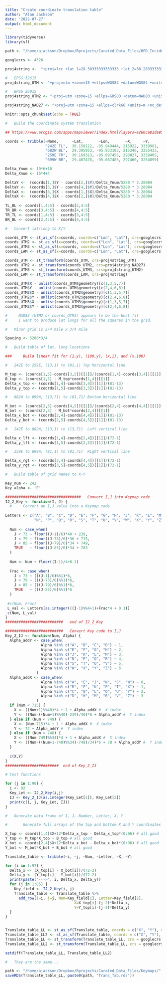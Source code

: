 ```yaml
---
title: "Create coordinate translation table"
author: "Alan Jackson"
date: '2022-07-27'
output: html_document
---
```


```r
library(tidyverse)
library(sf)

path <- "/home/ajackson/Dropbox/Rprojects/Curated_Data_Files/HFD_Incidents/"

googlecrs <- 4326

proj4string <-  "+proj=lcc +lat_1=28.38333333333333 +lat_2=30.28333333333333 +lat_0=27.83333333333333 +lon_0=-99 +x_0=600000 +y_0=3999999.999999999 +datum=NAD83 +units=us-ft +no_defs" # official current projection

#   EPSG:32615
proj4string_UTM <- "+proj=utm +zone=15 +ellps=WGS84 +datum=WGS84 +units=m +no_defs"

#   EPSG 26915
proj4string_UTM2 <- "+proj=utm +zone=15 +ellps=GRS80 +datum=NAD83 +units=m +no_defs"

proj4string_NAD27 <- "+proj=utm +zone=15 +ellps=clrk66 +units=m +no_defs "

knitr::opts_chunk$set(echo = TRUE)
```

```r

#   Build the coordinate system translation

## https://www.arcgis.com/apps/mapviewer/index.html?layers=a260ca81da954d1eb69baa8b95482082

coords <- tribble(~Name,      ~Lat,       ~Lon,       ~X,     ~Y,
                  "242E TL",  30.158112, -95.949444, 215922, 3339981,
                  "682W BL",  29.395953, -95.933103, 215346, 3255433,
                  "259E TR",  30.169313, -95.097453, 298027, 3339405,
                  "699W BR",  29.407478, -95.087485, 297460, 3254899)

Delta_Ynum <- 10*6+10
Delta_Xnum <- 16*4+4

DeltaY <-  (coords[1,]$Y - coords[2,]$Y)/Delta_Ynum/5280 * 3.28084
DeltaY <-  (coords[3,]$Y - coords[4,]$Y)/Delta_Ynum/5280 * 3.28084
DeltaX <-  (coords[3,]$X - coords[1,]$X)/Delta_Xnum/5280 * 3.28084
DeltaX <-  (coords[4,]$X - coords[2,]$X)/Delta_Xnum/5280 * 3.28084
  
TL_BL <- coords[1,4:5] - coords[2,4:5]
TR_BR <- coords[3,4:5] - coords[4,4:5]
TR_TL <- coords[1,4:5] - coords[3,4:5]
BR_BL <- coords[2,4:5] - coords[4,4:5]

#   Convert lat/long to X/Y

coords_UTM <- st_as_sf(x=coords, coords=c("Lon", "Lat"), crs=googlecrs)
coords_UTM2 <- st_as_sf(x=coords, coords=c("Lon", "Lat"), crs=googlecrs)
coords_UTM3 <- st_as_sf(x=coords, coords=c("Lon", "Lat"), crs=googlecrs)
coords_LAM <- st_as_sf(x=coords, coords=c("Lon", "Lat"), crs=googlecrs)

coords_UTM <- st_transform(coords_UTM, crs=proj4string_UTM) 
coords_UTM2 <- st_transform(coords_UTM2, crs=proj4string_NAD27) 
coords_UTM3 <- st_transform(coords_UTM3, crs=proj4string_UTM2) 
coords_LAM <- st_transform(coords_LAM, crs=proj4string) 

coords_UTM$X - unlist(coords_UTM$geometry)[c(1,3,5,7)]
coords_UTM$Y - unlist(coords_UTM$geometry)[c(2,4,6,8)]
coords_UTM2$X - unlist(coords_UTM2$geometry)[c(1,3,5,7)]
coords_UTM2$Y - unlist(coords_UTM2$geometry)[c(2,4,6,8)]
coords_UTM3$X - unlist(coords_UTM3$geometry)[c(1,3,5,7)]
coords_UTM3$Y - unlist(coords_UTM3$geometry)[c(2,4,6,8)]

#     NAD83 (UTM2 or coords_UTM3) appears to be the best fit
#     I want to produce lat longs for all the squares in the grid.

#   Minor grid is 3/4 mile x 3/4 mile

Spacing <- 5280*3/4

#   Build table of lat, long locations

###     Build linear fit for (1,y), (100,y), (x,1), and (x,100)

#   242E to 259E, (13,1) to (81,1) Top horizontal line

M_top <- (coords[1,5]-coords[3,5])[[1]]/(coords[1,4]-coords[3,4])[[1]]
B_top <- (coords[1,5] - M_top*coords[1,4])[[1]]
Delta_x_top <- (coords[1,4]-coords[3,4])[[1]]/(81-13)
Delta_y_top <- (coords[1,5]-coords[3,5])[[1]]/(81-13)

#   682W to 699W, (13,71) to (81,71) Bottom horizontal line

M_bot <- (coords[2,5]-coords[4,5])[[1]]/(coords[2,4]-coords[4,4])[[1]]
B_bot <- (coords[2,5] - M_bot*coords[2,4])[[1]]
Delta_x_bot <- (coords[2,4]-coords[4,4])[[1]]/(81-13)
Delta_y_bot <- (coords[2,5]-coords[4,5])[[1]]/(81-13)

#   242E to 682W, (13,1) to (13,71)  Left vertical line

Delta_x_lft <- (coords[1,4]-coords[2,4])[[1]]/(72-1)
Delta_y_lft <- (coords[1,5]-coords[2,5])[[1]]/(72-1)

#   259E to 699W, (81,1) to (81,71)  Right vertical line

Delta_x_rgt <- (coords[3,4]-coords[4,4])[[1]]/(72-1)
Delta_y_rgt <- (coords[3,5]-coords[4,5])[[1]]/(72-1)

#   Build table of grid names to X-Y

Key_num <- 242
Key_alpha <- 'E'

##################################   Convert I,J into Keymap code
IJ_2_Key <- function(I, J) {
  #     Convert an I,J value into a Keymap code
  
Letters <- c("A", "B", "C", "D", "E", "F", "G", "H", "J", "K", "L", "M",
             "N", "P", "Q", "R", "S", "T", "U", "V", "W", "X", "Y", "Z") 
  
  Num <- case_when( 
    J < 73 ~ floor((J-1)/6)*40 + 239,
    J < 79 ~ floor((J-73)/6)*36 + 715,
    J < 85 ~ floor((J-79)/6)*34 + 749,
    TRUE   ~ floor((J-85)/6)*34 + 783
  )
  
  Num <- Num + floor((I-1)/4+0.1)
  
  Frac <- case_when( 
    J < 73 ~ (((J-1)/6)%%1)*6,
    J < 79 ~ (((J-73)/6)%%1)*6,
    J < 85 ~ (((J-79)/6)%%1)*6,
    TRUE   ~ (((J-85)/6)%%1)*6
  )
  
 #c(Num, Frac) 
 L_val <- Letters[as.integer(((I-1)%%4+1)+Frac*4 + 0.1)]
 c(Num, L_val)
}
##########################   end of IJ_2_Key

##########################   Convert Key code to I,J
Key_2_IJ <- function(Num, Alpha) {
  Alpha_addY <- case_when(
                Alpha %in% c("A", "B", "C", "D") ~ 1,
                Alpha %in% c("E", "F", "G", "H") ~ 2,
                Alpha %in% c("J", "K", "L", "M") ~ 3,
                Alpha %in% c("N", "P", "Q", "R") ~ 4,
                Alpha %in% c("S", "T", "U", "V") ~ 5,
                Alpha %in% c("W", "X", "Y", "Z") ~ 6
              )
  Alpha_addX <- case_when(
                Alpha %in% c("A", "E", "J", "N", "S", "W") ~ 0,
                Alpha %in% c("B", "F", "K", "P", "T", "X") ~ 1,
                Alpha %in% c("C", "G", "L", "Q", "U", "Y") ~ 2,
                Alpha %in% c("D", "H", "M", "R", "V", "Z") ~ 3
              )
  if (Num < 715) {
    X <- ((Num+1)%%40)*4 + 1 + Alpha_addX #  X index 
    Y <- ((Num-((Num+1)%%40)-239)/40)*6 + Alpha_addY #  Y index 
  } else if (Num < 749) {
    X <- (Num-715)*4 + 1 + Alpha_addX #  X index 
    Y <- 72 + Alpha_addY #  Y index 
  } else if (Num > 748) {
    X <- ((Num-749)%%34)*4 + 1 + Alpha_addX #  X index 
    Y <- ((Num-((Num+1-749)%%34)-748)/34)*6 + 78 + Alpha_addY #  Y index 
  }
  
  c(X,Y)
}
########################  end of Key_2_IJ

# test functions

for (j in 1:90) {
  i <- 92
  Key_Let <- IJ_2_Key(i,j)
  IJ <- Key_2_IJ(as.integer(Key_Let[1]), Key_Let[2])
  print(c(i, j, Key_Let, IJ))
}

#   Generate data frame of I, J, Number, Letter, X, Y

#       Generate full arrays of the top and bottom X and Y coordinates

X_top <- coords[1,4]$X+12*Delta_x_top - Delta_x_top*(0:96) # all good
Y_top <- M_top*X_top + B_top # all good
X_bot <- coords[2,4]$X+12*Delta_x_bot - Delta_x_bot*(0:96) # all good
Y_bot <- M_bot*X_bot + B_bot # all good

Translate_table <- tribble(~i, ~j, ~Num, ~Letter, ~X, ~Y)

for (i in 1:97) {
  Delta_x <- (X_top[i] - X_bot[i])/(72-2)
  Delta_y <- (Y_top[i] - Y_bot[i])/(72-2)
  print(paste("--->", i, Delta_x, Delta_y))
  for (j in 1:85) {
    Key_field <- IJ_2_Key(i, j)
    Translate_table <- Translate_table %>% 
      add_row(i=i, j=j, Num=Key_field[1], Letter=Key_field[2], 
                               X=X_top[i]-(j-2)*Delta_x,
                               Y=Y_top[i]-(j-2)*Delta_y)
  }
}


Translate_table_LL <- st_as_sf(Translate_table, coords = c("X", "Y"), crs = proj4string_UTM2) 
Translate_table_LL2 <- st_as_sf(Translate_table, coords = c("X", "Y"), crs = 26915) 
Translate_table_LL <- st_transform(Translate_table_LL, crs = googlecrs )
Translate_table_LL2 <- st_transform(Translate_table_LL, crs = googlecrs )

setdiff(Translate_table_LL, Translate_table_LL2)

#   They are the same...

path <- "/home/ajackson/Dropbox/Rprojects/Curated_Data_Files/Keymaps/"
saveRDS(Translate_table_LL, paste0(path, "Trans_Tab.rds"))

```